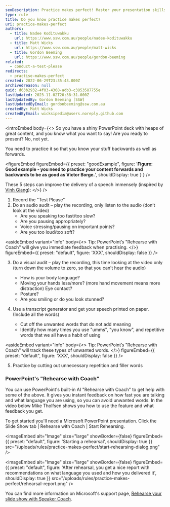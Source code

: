 ```yaml
---
seoDescription: Practice makes perfect! Master your presentation skills by rehearsing and refining your speech through five steps. Record yourself, conduct an audio and visual audit, generate a transcript, identify filler words, and refine your delivery to deliver a flawless presentation.
type: rule
title: Do you know practice makes perfect?
uri: practice-makes-perfect
authors:
  - title: Nadee Kodituwakku
    url: https://www.ssw.com.au/people/nadee-kodituwakku
  - title: Matt Wicks
    url: https://www.ssw.com.au/people/matt-wicks
  - title: Gordon Beeming
    url: https://www.ssw.com.au/people/gordon-beeming
related:
  - conduct-a-test-please
redirects:
  - practise-makes-perfect
created: 2022-06-29T23:35:43.000Z
archivedreason: null
guid: d63b2932-4f03-4368-adb3-c3853587755e
lastUpdated: 2023-11-02T20:38:31.000Z
lastUpdatedBy: Gordon Beeming [SSW]
lastUpdatedByEmail: gordonbeeming@ssw.com.au
createdBy: Matt Wicks
createdByEmail: wicksipedia@users.noreply.github.com
---
```


<introEmbed
  body={<>
So you have a shiny PowerPoint deck with heaps of great content, and you know what you want to say! Are you ready to present? No, not yet.

You need to practice it so that you know your stuff backwards as well as forwards.

<introYoutube url="https://youtu.be/jPwNwNdE7pE" description="" />

<figureEmbed figureEmbed={{
  preset: "goodExample",
  figure: '**Figure: Good example - you need to practice your content forwards and backwards to be as good as Victor Borge.**',
  shouldDisplay: true
} } />


These 5 steps can improve the delivery of a speech immensely (inspired by [Vinh Giang](https://www.vinhgiang.com/)):
  </>}
/>
1. Record the "Test Please"
2. Do an audio audit – play the recording, only listen to the audio (don’t look at the video)
   - Are you speaking too fast/too slow?
   - Are you pausing appropriately?
   - Voice stressing/pausing on important points?
   - Are you too loud/too soft?

<asideEmbed
  variant="info"
  body={<>
    Tip: PowerPoint’s "Rehearse with Coach" will give you immediate feedback when practising.
  </>}
  figureEmbed={{
    preset: "default",
    figure: 'XXX',
    shouldDisplay: false
  }}
/>

3. Do a visual audit – play the recording, this time looking at the video only (turn down the volume to zero, so that you can’t hear the audio)

   - How is your body language?
   - Moving your hands less/more? (more hand movement means more distraction) Eye contact?
   - Posture?
   - Are you smiling or do you look stunned?

4. Use a transcript generator and get your speech printed on paper. (Include all the words)
   - Cut off the unwanted words that do not add meaning
   - Identify how many times you use "umms", "you know", and repetitive words that we all have a habit of using

<asideEmbed
  variant="info"
  body={<>
    Tip: PowerPoint’s "Rehearse with Coach" will track these types of unwanted words.
  </>}
  figureEmbed={{
    preset: "default",
    figure: 'XXX',
    shouldDisplay: false
  }}
/>

5. Practice by cutting out unnecessary repetition and filler words

### PowerPoint's "Rehearse with Coach"

You can use PowerPoint's built-in AI "Rehearse with Coach" to get help with some of the above. It gives you instant feedback on how fast you are talking and what language you are using, so you can avoid unwanted words. In the video below Mike Tholfsen shows you how to use the feature and what feedback you get.

<youtubeEmbed url="https://youtu.be/tGkANWhoo0Y" description="Video: How to use Presenter Coach in PowerPoint for the web (2 min)" />

To get started you'll need a Microsoft PowerPoint presentation. Click the Slide Show tab | Rehearse with Coach | Start Rehearsing.


<imageEmbed
  alt="Image"
  size="large"
  showBorder={false}
  figureEmbed={{
    preset: "default",
    figure: 'Starting a rehearsal',
    shouldDisplay: true
  }}
  src="/uploads/rules/practice-makes-perfect/start-rehearsing-dialog.png"
/>


<imageEmbed
  alt="Image"
  size="large"
  showBorder={false}
  figureEmbed={{
    preset: "default",
    figure: 'After rehearsal, you get a nice report with recommendations on what language you used and how you delivered it',
    shouldDisplay: true
  }}
  src="/uploads/rules/practice-makes-perfect/rehearsal-report.png"
/>

You can find more information on Microsoft's support page, [Rehearse your slide show with Speaker Coach](https://support.microsoft.com/en-us/office/rehearse-your-slide-show-with-speaker-coach-cd7fc941-5c3b-498c-a225-83ef3f64f07b).
